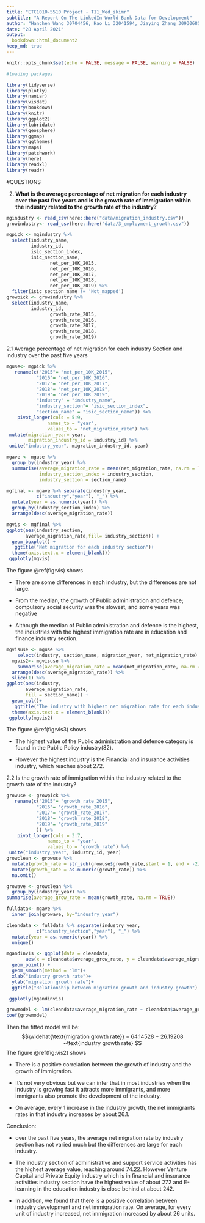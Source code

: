 ```yaml
---
title: "ETC1010-5510 Project - T11_Wed_skimr"
subtitle: "A Report On The LinkedIn-World Bank Data for Development"
author: "Hanchen Wang 30704456, Hao Li 32041594, Jiaying Zhang 30930685, Mohammed Faizan 31939872, Karan Garg 32106580"
date: "28 April 2021"
output: 
  bookdown::html_document2
keep_md: true
---
```

```r
knitr::opts_chunk$set(echo = FALSE, message = FALSE, warning = FALSE)

#loading packages

library(tidyverse) 
library(plotly)
library(naniar)
library(visdat)
library(bookdown)
library(knitr)
library(ggplot2)
library(lubridate)
library(geosphere)
library(ggmap)
library(ggthemes)
library(maps)
library(patchwork)
library(here)
library(readxl)
library(readr)
```
#QUESTIONS

2) **What is the average percentage of net migration for each industry over the past five years and Is the growth rate of immigration within the industry related to the growth rate of the industry?**
```r
mgindustry <- read_csv(here::here("data/migration_industry.csv"))
growindustry<- read_csv(here::here("data/3_employment_growth.csv"))
```
```r
mgpick <- mgindustry %>% 
  select(industry_name,
         industry_id,
         isic_section_index,
         isic_section_name,
                net_per_10K_2015,
                net_per_10K_2016,
                net_per_10K_2017,
                net_per_10K_2018,
                net_per_10K_2019) %>% 
  filter(isic_section_name != 'Not_mapped')
growpick <- growindustry %>% 
  select(industry_name, 
         industry_id,
                growth_rate_2015,
                growth_rate_2016,
                growth_rate_2017,
                growth_rate_2018,
                growth_rate_2019)

```
2.1 Average percentage of net migration for each industry Section and industry over the past five years

```r
mguse<- mgpick %>% 
   rename(c("2015"= "net_per_10K_2015",
           "2016"= "net_per_10K_2016",
           "2017"= "net_per_10K_2017",
           "2018"= "net_per_10K_2018",
           "2019"= "net_per_10K_2019",
           "industry" = "industry_name",
           "industry_section"= "isic_section_index",
           "section_name" = "isic_section_name")) %>% 
    pivot_longer(cols = 5:9,  
               names_to = "year",            
               values_to = "net_migration_rate") %>% 
 mutate(migration_year= year,
        migration_industry_id = industry_id) %>% 
 unite("industry_year", migration_industry_id, year)
```
```r
mgave <- mguse %>% 
  group_by(industry_year) %>% 
  summarise(average_migration_rate = mean(net_migration_rate, na.rm = TRUE),
            industry_section_index = industry_section,
            industry_section = section_name) 
```
```r
mgfinal <- mgave %>% separate(industry_year,
           c("industry","year"), "_") %>% 
  mutate(year = as.numeric(year)) %>% 
  group_by(industry_section_index) %>% 
  arrange(desc(average_migration_rate))
```
```r
mgvis <- mgfinal %>%
ggplot(aes(industry_section,
       average_migration_rate,fill= industry_section)) +
  geom_boxplot() + 
   ggtitle("Net migration for each industry section")+
  theme(axis.text.x = element_blank()) 
 ggplotly(mgvis)
```
The figure \@ref(fig:vis)  shows

- There are some differences in each industry, but the differences are not large.

- From the median, the growth of Public administration and defence; compulsory social security was the slowest, and some years was negative 

- Although the median of Public administration and defence is the highest, the industries with the highest immigration rate are in education and finance industry section.

```r
mgvisuse <- mguse %>%
    select(industry, section_name, migration_year, net_migration_rate) %>% group_by(section_name, industry) 
  mgvis2<- mgvisuse %>% 
    summarise(average_migration_rate = mean(net_migration_rate, na.rm = TRUE)) %>%
  arrange(desc(average_migration_rate)) %>%
  slice(1) %>% 
ggplot(aes(industry,
       average_migration_rate,
       fill = section_name)) +
  geom_col()+
   ggtitle("The industry with highest net migration rate for each industry section")+
  theme(axis.text.x = element_blank()) 
 ggplotly(mgvis2)
```
The figure \@ref(fig:vis3) shows 

- The highest value of the Public administration and defence category is found in the Public Policy industry(82). 

- However the highest industry is the Financial and insurance activities industry, which reaches about 272.

2.2 Is the growth rate of immigration within the industry related to the growth rate of the industry?

```r
growuse <- growpick %>% 
   rename(c("2015"= "growth_rate_2015",
           "2016"= "growth_rate_2016",
           "2017"= "growth_rate_2017",
           "2018"= "growth_rate_2018",
           "2019"= "growth_rate_2019"
           )) %>% 
    pivot_longer(cols = 3:7,  
               names_to = "year",            
               values_to = "growth_rate") %>% 
 unite("industry_year", industry_id, year)
growclean <- growuse %>% 
  mutate(growth_rate = str_sub(growuse$growth_rate,start = 1, end = -2))%>% 
  mutate(growth_rate = as.numeric(growth_rate)) %>% 
  na.omit()
```

```r
growave <- growclean %>% 
  group_by(industry_year) %>% 
summarise(average_grow_rate = mean(growth_rate, na.rm = TRUE))
```
```r
fulldata<- mgave %>% 
  inner_join(growave, by="industry_year")
```

```r
cleandata <- fulldata %>% separate(industry_year,
           c("industry_section","year"), "_") %>% 
  mutate(year = as.numeric(year)) %>% 
  unique()
```

```r
mgandinvis <- ggplot(data = cleandata,
       aes(x = cleandata$average_grow_rate, y = cleandata$average_migration_rate)) +
  geom_point() +
  geom_smooth(method = "lm")+
  xlab("industry growth rate")+
  ylab("migration growth rate")+
  ggtitle("Relationship between migration growth and industry growth")

 ggplotly(mgandinvis)
```
```r
growmodel <- lm(cleandata$average_migration_rate ~ cleandata$average_grow_rate, data = cleandata)
coef(growmodel)
```
Then the fitted model will be:
$$\widehat{\text{migration growth rate}} = 64.14528   + 26.19208   ~\text{industry growth rate} $$
The figure  \@ref(fig:vis2) shows

- There is a positive correlation between the growth of industry and the growth of immigration. 

- It's not very obvious but we can infer that in most industries when the industry is growing fast it attracts more immigrants, and more immigrants also promote the development of the industry. 

- On average, every 1 increase in the industry growth, the net immigrants rates in that industry increases by about 26.1.

Conclusion:

- over the past five years, the average net migration rate by industry section has not varied much but the differences are large for each industry.

- The industry section of administrative and support service activities has the highest average value, reaching around 74.22. However Venture Capital and Private Equity industry which is in financial and insurance activities industry section have the highest value of about 272 and E-learning in the education industry is close behind at about 242. 

- In addition, we found that there is a positive correlation between industry development and net immigration rate. On average, for every unit of industry increased, net immigration increased by about 26 units.


